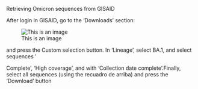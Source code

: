 Retrieving Omicron sequences from GISAID

After login in GISAID, go to the 'Downloads' section:

![This is an image](https://myoctocat.com/assets/images/base-octocat.svg)



and press the Custom selection button. In 'Lineage', select BA.1, and select sequences '

Complete', 'High coverage', and with 'Collection date complete'.Finally, select all sequences (using the recuadro de arriba) and press the 'Download' button
